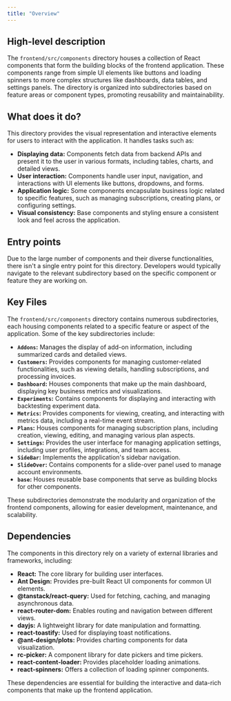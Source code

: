 ```yaml
---
title: "Overview"
---
```


## High-level description
The `frontend/src/components` directory houses a collection of React components that form the building blocks of the frontend application. These components range from simple UI elements like buttons and loading spinners to more complex structures like dashboards, data tables, and settings panels. The directory is organized into subdirectories based on feature areas or component types, promoting reusability and maintainability.

## What does it do?
This directory provides the visual representation and interactive elements for users to interact with the application. It handles tasks such as:

- **Displaying data:** Components fetch data from backend APIs and present it to the user in various formats, including tables, charts, and detailed views.
- **User interaction:** Components handle user input, navigation, and interactions with UI elements like buttons, dropdowns, and forms.
- **Application logic:** Some components encapsulate business logic related to specific features, such as managing subscriptions, creating plans, or configuring settings.
- **Visual consistency:** Base components and styling ensure a consistent look and feel across the application.

## Entry points
Due to the large number of components and their diverse functionalities, there isn't a single entry point for this directory. Developers would typically navigate to the relevant subdirectory based on the specific component or feature they are working on.

## Key Files
The `frontend/src/components` directory contains numerous subdirectories, each housing components related to a specific feature or aspect of the application. Some of the key subdirectories include:

- **`Addons`:** Manages the display of add-on information, including summarized cards and detailed views.
- **`Customers`:** Provides components for managing customer-related functionalities, such as viewing details, handling subscriptions, and processing invoices.
- **`Dashboard`:** Houses components that make up the main dashboard, displaying key business metrics and visualizations.
- **`Experiments`:** Contains components for displaying and interacting with backtesting experiment data.
- **`Metrics`:** Provides components for viewing, creating, and interacting with metrics data, including a real-time event stream.
- **`Plans`:** Houses components for managing subscription plans, including creation, viewing, editing, and managing various plan aspects.
- **`Settings`:** Provides the user interface for managing application settings, including user profiles, integrations, and team access.
- **`SideBar`:** Implements the application's sidebar navigation.
- **`SlideOver`:** Contains components for a slide-over panel used to manage account environments.
- **`base`:** Houses reusable base components that serve as building blocks for other components.

These subdirectories demonstrate the modularity and organization of the frontend components, allowing for easier development, maintenance, and scalability. 

## Dependencies
The components in this directory rely on a variety of external libraries and frameworks, including:

- **React:** The core library for building user interfaces.
- **Ant Design:** Provides pre-built React UI components for common UI elements.
- **@tanstack/react-query:** Used for fetching, caching, and managing asynchronous data.
- **react-router-dom:** Enables routing and navigation between different views.
- **dayjs:** A lightweight library for date manipulation and formatting.
- **react-toastify:** Used for displaying toast notifications.
- **@ant-design/plots:** Provides charting components for data visualization.
- **rc-picker:** A component library for date pickers and time pickers.
- **react-content-loader:** Provides placeholder loading animations.
- **react-spinners:** Offers a collection of loading spinner components.

These dependencies are essential for building the interactive and data-rich components that make up the frontend application.

